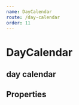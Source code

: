 ```yaml
---
name: DayCalendar
route: /day-calendar
order: 11
---
```



# DayCalendar

## day calendar

<Playground className="horizontal-separator">
  <DayCalendar sessions={[
    {
      title: 'My super quickie',
      speakers: ['Yvonnick FRIN', 'Benjamin Petetot'],
      date: new Date(2019, 1, 28, 8),
      duration: 20,
      room: 'Titan',
    },
    {
      title: 'My super workshop',
      speakers: ['Yvonnick FRIN', 'Benjamin Petetot'],
      date: new Date(2019, 1, 28, 10),
      duration: 90,
      room: 'Belem',
    },
    {
      title: 'My super conference',
      speakers: ['Yvonnick FRIN', 'Benjamin Petetot'],
      date: new Date(2019, 1, 28, 14),
      duration: 60,
      room: 'Titan',
    },
    {
      title: 'My super conference le retour',
      speakers: ['Yvonnick FRIN', 'Benjamin Petetot'],
      date: new Date(2019, 2, 1, 14),
      duration: 60,
      room: 'Titan',
    }
  ]} />
</Playground>

## Properties

<PropsTable of={DayCalendar} />

